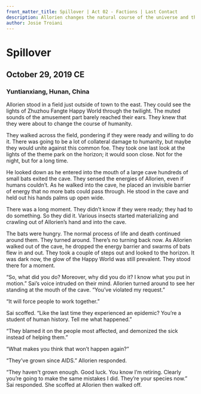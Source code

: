 ```yaml
---
front_matter_title: Spillover | Act 02 - Factions | Last Contact
description: Allorien changes the natural course of the universe and thinks a pandemic will help unite humanity against a common foe. 
author: Josie Troiani
---
```

# Spillover

## October 29, 2019 CE

### Yuntianxiang, Hunan, China

Allorien stood in a field just outside of town to the east. They could see the lights of Zhuzhou Fangte Happy World through the twilight. The muted sounds of the amusement part barely reached their ears. They knew that they were about to change the course of humanity.

They walked across the field, pondering if they were ready and willing to do it. There was going to be a lot of collateral damage to humanity, but maybe they would unite against this common foe. They took one last look at the lights of the theme park on the horizon; it would soon close. Not for the night, but for a long time.

He looked down as he entered into the mouth of a large cave hundreds of small bats exited the cave. They sensed the energies of Allorien, even if humans couldn’t. As he walked into the cave, he placed an invisible barrier of energy that no more bats could pass through. He stood in the cave and held out his hands palms up open wide.

There was a long moment. They didn’t know if they were ready; they had to do something. So they did it. Various insects started materializing and crawling out of Allorien’s hand and into the cave.

The bats were hungry. The normal process of life and death continued around them. They turned around. There’s no turning back now. As Allorien walked out of the cave, he dropped the energy barrier and swarms of bats flew in and out. They took a couple of steps out and looked to the horizon. It was dark now, the glow of the Happy World was still prevalent. They stood there for a moment.

“So, what did you do? Moreover, why did you do it? I know what you put in motion.” Sai’s voice intruded on their mind. Allorien turned around to see her standing at the mouth of the cave. “You’ve violated my request.”

“It will force people to work together.”

Sai scoffed. “Like the last time they experienced an epidemic? You’re a student of human history. Tell me what happened.”

“They blamed it on the people most affected, and demonized the sick instead of helping them.”

“What makes you think that won’t happen again?”

“They’ve grown since AIDS.” Allorien responded.

“They haven't grown enough. Good luck. You know I’m retiring. Clearly you’re going to make the same mistakes I did. They’re your species now.” Sai responded. She scoffed at Allorien then walked off.
